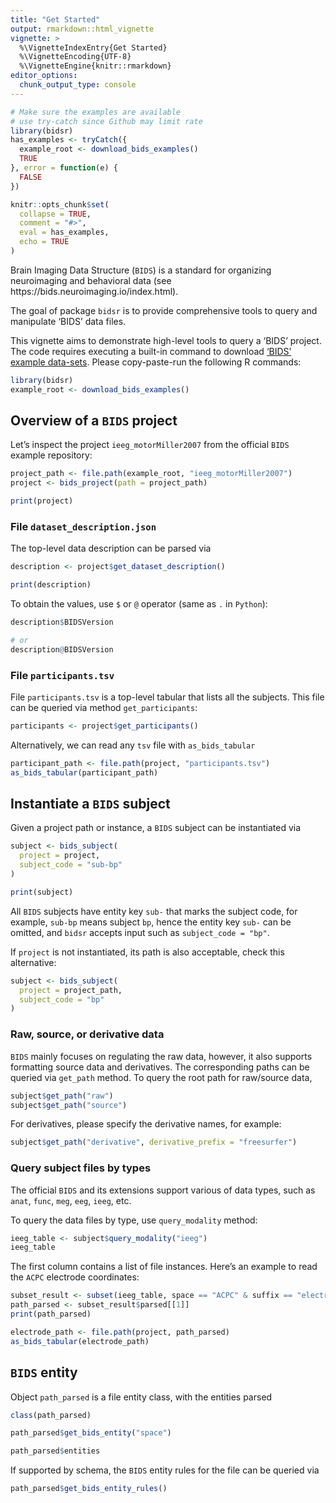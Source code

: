 ```yaml
---
title: "Get Started"
output: rmarkdown::html_vignette
vignette: >
  %\VignetteIndexEntry{Get Started}
  %\VignetteEncoding{UTF-8}
  %\VignetteEngine{knitr::rmarkdown}
editor_options: 
  chunk_output_type: console
---
```


```r
# Make sure the examples are available 
# use try-catch since Github may limit rate
library(bidsr)
has_examples <- tryCatch({
  example_root <- download_bids_examples()
  TRUE
}, error = function(e) {
  FALSE
})

knitr::opts_chunk$set(
  collapse = TRUE,
  comment = "#>",
  eval = has_examples,
  echo = TRUE
)
```

Brain Imaging Data Structure (`BIDS`) is a standard for organizing neuroimaging and behavioral data (see https://bids.neuroimaging.io/index.html). 

The goal of package `bidsr` is to provide comprehensive tools to query and manipulate 'BIDS' data files. 

This vignette aims to demonstrate high-level tools to query a 'BIDS' project. The code requires executing a built-in command to download ['BIDS' example data-sets](https://github.com/bids-standard/bids-examples). Please copy-paste-run the following R commands:

```r
library(bidsr)
example_root <- download_bids_examples()
```

## Overview of a `BIDS` project

Let's inspect the project `ieeg_motorMiller2007` from the official `BIDS` example repository:

```r
project_path <- file.path(example_root, "ieeg_motorMiller2007")
project <- bids_project(path = project_path)

print(project)
```

### File `dataset_description.json`

The top-level data description can be parsed via

```r
description <- project$get_dataset_description()

print(description)
```

To obtain the values, use `$` or `@` operator (same as `.` in `Python`):

```r
description$BIDSVersion

# or 
description@BIDSVersion
```

### File `participants.tsv`

File `participants.tsv` is a top-level tabular that lists all the subjects. This file can be queried via method `get_participants`:

```r
participants <- project$get_participants()
```

Alternatively, we can read any `tsv` file with `as_bids_tabular`

```r
participant_path <- file.path(project, "participants.tsv")
as_bids_tabular(participant_path)
```

## Instantiate a `BIDS` subject

Given a project path or instance, a `BIDS` subject can be instantiated via

```r
subject <- bids_subject(
  project = project, 
  subject_code = "sub-bp"
)

print(subject)
```

All `BIDS` subjects have entity key `sub-` that marks the subject code, for example, `sub-bp` means subject `bp`, hence the entity key `sub-` can be omitted, and `bidsr` accepts input such as `subject_code = "bp"`. 

If `project` is not instantiated, its path is also acceptable, check this alternative:

```r
subject <- bids_subject(
  project = project_path, 
  subject_code = "bp"
)
```

### Raw, source, or derivative data

`BIDS` mainly focuses on regulating the raw data, however, it also supports formatting source data and derivatives. The corresponding paths can be queried via `get_path` method. To query the root path for raw/source data,

```r
subject$get_path("raw")
subject$get_path("source")
```

For derivatives, please specify the derivative names, for example:

```r
subject$get_path("derivative", derivative_prefix = "freesurfer")
```


### Query subject files by types

The official `BIDS` and its extensions support various of data types, such as `anat`, `func`, `meg`, `eeg`, `ieeg`, etc.

To query the data files by type, use `query_modality` method:

```r
ieeg_table <- subject$query_modality("ieeg")
ieeg_table
```

The first column contains a list of file instances. Here's an example to read the `ACPC` electrode coordinates:

```r
subset_result <- subset(ieeg_table, space == "ACPC" & suffix == "electrodes")
path_parsed <- subset_result$parsed[[1]]
print(path_parsed)

electrode_path <- file.path(project, path_parsed)
as_bids_tabular(electrode_path)
```


## `BIDS` entity

Object `path_parsed` is a file entity class, with the entities parsed

```r
class(path_parsed)

path_parsed$get_bids_entity("space")

path_parsed$entities
```

If supported by schema, the `BIDS` entity rules for the file can be queried via

```r
path_parsed$get_bids_entity_rules()
```



